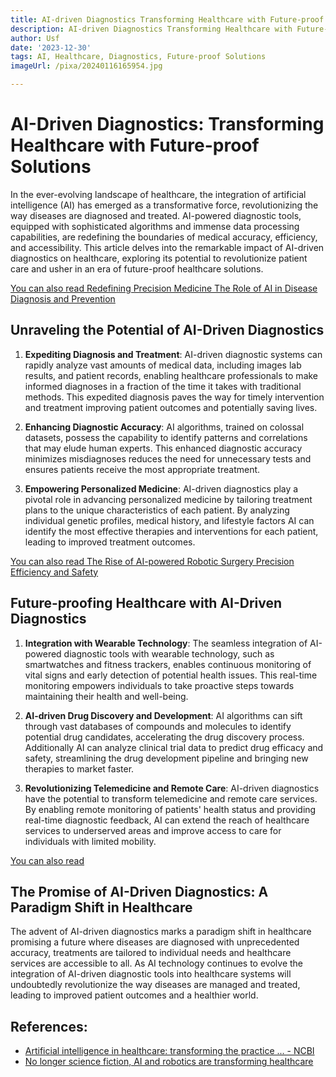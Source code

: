 ```yaml
---
title: AI-driven Diagnostics Transforming Healthcare with Future-proof Solutions
description: AI-driven Diagnostics Transforming Healthcare with Future-proof Solutions
author: Usf
date: '2023-12-30'
tags: AI, Healthcare, Diagnostics, Future-proof Solutions
imageUrl: /pixa/20240116165954.jpg

---
```

# AI-Driven Diagnostics: Transforming Healthcare with Future-proof Solutions

In the ever-evolving landscape of healthcare, the integration of artificial intelligence  (AI) has emerged as a transformative force, revolutionizing the way diseases are diagnosed  and treated. AI-powered diagnostic tools, equipped with sophisticated  algorithms and immense data processing  capabilities, are redefining the boundaries of medical accuracy, efficiency, and accessibility. This article delves into the remarkable impact of AI-driven diagnostics on healthcare, exploring its potential to revolutionize  patient care and usher in  an era of future-proof  healthcare solutions.

[You can also read  Redefining Precision Medicine The Role of AI  in Disease Diagnosis and  Prevention](Redefining%20Precision%20Medicine%20The%20Role%20of%20AI%20in%20Disease%20Diagnosis%20and%20Prevention)


## Unraveling the Potential of AI-Driven Diagnostics

1. **Expediting Diagnosis and Treatment**: AI-driven  diagnostic systems can rapidly analyze vast amounts of medical data, including  images lab results, and patient records, enabling healthcare professionals to make informed diagnoses in a fraction of the time it takes with traditional methods. This expedited diagnosis paves the way for  timely intervention and treatment improving patient outcomes and potentially saving lives.

2. **Enhancing Diagnostic Accuracy**: AI algorithms, trained on  colossal datasets, possess the capability to identify patterns and correlations that may elude human experts. This enhanced diagnostic accuracy minimizes misdiagnoses reduces the need for unnecessary tests  and  ensures patients receive the most appropriate treatment.

3. **Empowering Personalized Medicine**: AI-driven diagnostics play a pivotal role in  advancing personalized medicine by tailoring treatment plans to the unique characteristics of each patient. By analyzing individual  genetic profiles, medical history, and lifestyle factors AI can identify the most effective therapies  and interventions for each patient, leading to improved treatment outcomes.

[You can  also read The  Rise of AI-powered  Robotic Surgery Precision Efficiency and Safety](The%20Rise%20of%20AI-powered%20Robotic%20Surgery%20Precision%2C%20Efficiency%2C%20and%20Safety)


## Future-proofing Healthcare with AI-Driven Diagnostics

1. **Integration with  Wearable Technology**: The seamless integration of  AI-powered diagnostic tools with wearable technology, such as smartwatches and  fitness trackers, enables continuous monitoring of vital signs and early detection of potential health issues. This  real-time monitoring empowers individuals to take proactive steps towards maintaining  their health  and well-being.

2. **AI-driven Drug Discovery and Development**: AI algorithms  can sift through vast databases  of compounds and molecules to identify  potential drug candidates, accelerating the drug discovery process. Additionally AI  can analyze clinical trial data to predict drug  efficacy and safety, streamlining the drug development pipeline and bringing new therapies  to  market faster.

3. **Revolutionizing Telemedicine and Remote  Care**:  AI-driven diagnostics have the  potential to  transform telemedicine and remote care  services. By enabling remote monitoring of patients'  health status and providing real-time diagnostic feedback, AI can extend the reach of healthcare services to underserved areas and improve access to care for individuals with limited  mobility.

[You can  also read  ]()


## The Promise of AI-Driven Diagnostics: A Paradigm Shift in Healthcare

The advent of  AI-driven diagnostics marks a paradigm shift in  healthcare promising a future where diseases are diagnosed with unprecedented accuracy,  treatments are tailored to individual needs and healthcare services are accessible  to all. As AI technology continues to evolve the integration of AI-driven diagnostic tools into healthcare systems will undoubtedly revolutionize the way diseases are managed and treated,  leading to improved patient outcomes and  a healthier world.

## References:
- [Artificial intelligence in healthcare: transforming the practice ... - NCBI](https://www.ncbi.nlm.nih.gov/pmc/articles/PMC8285156/)
- [No longer science fiction, AI and robotics are transforming healthcare](https://www.pwc.com/gx/en/industries/healthcare/publications/ai-robotics-new-health/transforming-healthcare.html)
